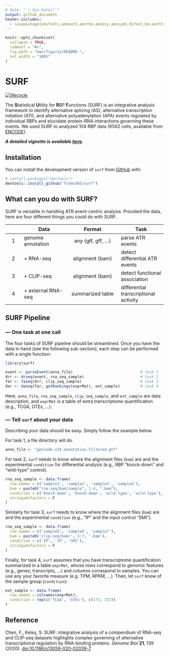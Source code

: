 ```yaml
---
# date: "`r Sys.Date()`"
output: github_document
header-includes:
  - \usepackage{amsfonts,amsmath,amsthm,amsbsy,amssymb,dsfont,bm,mathtools,mathalfa}
---
```


<!-- README.md is generated from README.Rmd. Please edit that file -->

```r
knitr::opts_chunk$set(
  collapse = TRUE,
  comment = "#>",
  fig.path = "man/figures/README-",
  out.width = "100%"
)
```

# SURF 

<!-- badges: start -->
<!-- [![lifecycle](https://img.shields.io/badge/lifecycle-experimental-orange.svg)](https://www.tidyverse.org/lifecycle/#experimental) -->
[![lifecycle](https://img.shields.io/badge/lifecycle-maturing-blue.svg)](https://www.tidyverse.org/lifecycle/#maturing)
<!-- badges: end -->

The **S**tatistical **U**tility for **R**BP **F**unctions (SURF) is an integrative analysis framework to identify alternative splicing (AS), alternative transcription initiation (ATI), and alternative polyadenylation (APA) events regulated by individual RBPs and elucidate protein-RNA interactions governing these events. 
We used SURF to analyzed 104 RBP data (K562 cells, available from [ENCODE](https://www.encodeproject.org)). 
<!-- Check out the results from this [shiny](http://www.statlab.wisc.edu/shiny/surf/) app! -->

_**A detailed vignette is available [here](http://pages.stat.wisc.edu/~fanchen/surf_vignette.html).**_

## Installation

<!-- You can install the released version of `surf` from [CRAN](https://CRAN.R-project.org) with: -->
<!-- ``` r -->
<!-- install.packages("surf") -->
<!-- ``` -->

You can install the development version of `surf` from [GitHub](https://github.com/) with:

``` r
# install.packages("devtools")
devtools::install_github("fchen365/surf")
```

## What can you do with SURF? 

SURF is versatile in handling ATR event-centric analysis. Provided the data, here are four different things you could do with SURF.

|  | Data | Format | Task |
| :---: | ------------- | :-------------: | ------------- |
| 1 | genome annotation | any (gtf, gff, ...) | parse ATR events |
| 2 | + RNA-seq | alignment (bam) | detect differential ATR events |
| 3 | + CLIP-seq | alignment (bam) | detect functional association |
| 4 | + external RNA-seq | summarized table | differential transcriptional activity |

## SURF Pipeline

### --- One task at one call

The four tasks of SURF pipeline should be streamlined. 
Once you have the data in hand (see the following sub-section), each step can be performed with a single function:

```r
library(surf)

event <- parseEvent(anno_file)                              # task 1
drr <- drseq(event, rna_seq_sample)                         # task 2
far <- faseq(drr, clip_seq_sample)                          # task 3
dar <- daseq(far, getRankings(exprMat), ext_sample)         # task 4
```

Here, `anno_file`, `rna_seq_sample`, `clip_seq_sample`, and `ext_sample` are data description, and `exprMat` is a table of extra transcriptome quantification (e.g., TCGA, GTEx, ...).

### --- Tell `surf` about your data

Describing your data should be easy. Simply follow the example below.

For task 1, a file directory will do.
```r
anno_file <- "gencode.v24.annotation.filtered.gtf"
```

For task 2, `surf` needs to know where the alignment files (`bam`) are and the experimental `condition` for differential analysis (e.g., RBP "knock-down" and "wild-type" control). 
```r
rna_seq_sample <- data.frame(
  row.names = c('sample1', 'sample2', 'sample3', 'sample4'),
  bam = paste0("rna-seq/bam/sample", 1:4, ".bam"),
  condition = c('knock-down', 'knock-down', 'wild-type', 'wild-type'),
  stringsAsFactors = F
) 
```

Similarly for task 3, `surf` needs to know where the alignment files (`bam`) are and the experimental `condition` (e.g., "IP" and the input control "SMI"). 
```r
rna_seq_sample <- data.frame(
  row.names = c('sample5', 'sample6', 'sample7'),
  bam = paste0('clip-seq/bam/', 5:7, '.bam'),
  condition = c('IP', 'IP', 'SMI'),
  stringsAsFactors = F
)
```

Finally, for task 4, `surf` assumes that you have transcriptome quantification summarized in a table `exprMat`, whose rows correspond to genomic features (e.g., genes, transcripts, ...) and columns correspond to samples. You can use any your favorite measure (e.g. TPM, RPKM, ...). Then, let `surf` know of the sample group (`condition`):
```r
ext_sample <- data.frame(
  row.names = colnames(exprMat),
  condition = rep(c('TCGA', 'GTEx'), c(173, 337))
)
```

## Reference

Chen, F., Keleş, S. SURF: integrative analysis of a compendium of RNA-seq and CLIP-seq datasets highlights complex governing of alternative transcriptional regulation by RNA-binding proteins. *Genome Biol* **21**, 139 (2020). [doi:10.1186/s13059-020-02039-7](https://doi.org/10.1186/s13059-020-02039-7)
